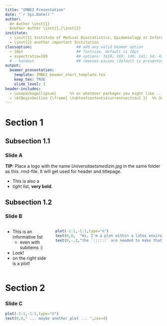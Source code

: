 ```yaml
---
title: "IMBEI Presentation"
date: "`r Sys.Date()`"
author: 
  An Author \inst{1}
  Another Author \inst{1,}\inst{2}
institute:
  - \inst{1} Institute of Medical Biostatistics, Epidemiology or Informatics
  - \inst{2} another important Institution
classoption:                    ## add any valid beamer option  
  - 10pt                        ## fontsize, default is 10pt
  - aspectratio=169             ## options: 1610; 169; 149; 141; 54; 43; 32
  # - handout                   ## removes pauses (default is presentation)
output: 
  beamer_presentation:
    template: IMBEI_beamer_short_template.tex
    keep_tex: TRUE
    slide_level: 3
header-includes:
  - \usepackage{lipsum}      %% or whatever packages you might like ... 
  - \AtBeginSection {\frame{ \tableofcontents[currentsection] }}  %% Section-ToCs
---
```


###
\tableofcontents

# Section 1
## Subsection 1.1
### Slide A 

**TIP:** Place a logo with the name *Universitaetsmedizin.jpg* in the same 
folder as this .rmd-file. It will get used for header and titlepage. 


\begin{itemize}
  \item this is 
  \item a \textbf{list}
\end{itemize}


\begin{itemize}
  \tightlist
  \item this is 
  \item a \emph{tight} list
\end{itemize}

* This is also a 
* *tight* list, **very bold**. 


## Subsection 1.2
### Slide B

:::::: {.columns}

::: {.column}
* This is an informative list
  * even with subitems :)
* Look!
* on the right side is a plot!
:::

::: {.column}
```r
plot(-1:1,-1:1,type="n")
text(0,0,  "Hi, I'm a plot within a latex environment,",cex=2)
text(0,-.2,"the `::::::` are needed to make that happen. ",cex=2)
```
:::

::::::

# Section 2
### Slide C

```r
plot(-1:1,-1:1,type="n")
text(0,0," ... maybe another plot ... ",cex=4)
```

